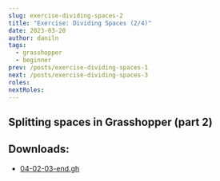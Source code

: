 ```yaml
---
slug: exercise-dividing-spaces-2
title: "Exercise: Dividing Spaces (2/4)"
date: 2023-03-20
author: daniln
tags:
  - grasshopper
  - beginner
prev: /posts/exercise-dividing-spaces-1
next: /posts/exercise-dividing-spaces-3
roles:
nextRoles:
---
```


## Splitting spaces in Grasshopper (part 2)

<p>
  <div className="video-box">
    <smartvideo src="https://www.dropbox.com/s/pxg4l01axb87klk/week-6-3.mp4?dl=1" width="1280" height="720" className="swarm-fluid" poster="https://previews.dropbox.com/p/thumb/AB2Fx9V15wv7FU5K1--jDQhui7Ztu1vrE2lr9YYJi9x_FSRJoxn8_R3b2iagHx-K1nbLN7BDFSqoGdm2hl-LvuSUUv0YVfsQuh_50mIC80kCoOkk9NbUrYXd_cr_NzNwVrJ_9pjAIuTT4hqn9tbMfW_Hjp8H8fzYkOr4Quxy3L0kfN8_e0mflPz9n3HCn37EFXh3eQ9uZWzgh4sCB-Oedg3-rSuQN0IQpUvYHPAwk3ByW6y1Pyz7YfvXggIIuoPvO3tRigmGbiY4XHsW7_oQzAig0HBzt4roLEE7HSoaB2xtS7V-8jWlzlhOuOsr-Iubgro/p.jpeg?size=1600x1200&size_mode=2&psid=5850f844-e257-41cc-ad74-c66c1c82401b" controls></smartvideo>
  </div>
</p>

## Downloads:
- [04-02-03-end.gh](https://www.dropbox.com/s/k8hbj0rpqdrazux/04-02-03-end.gh?dl=1)